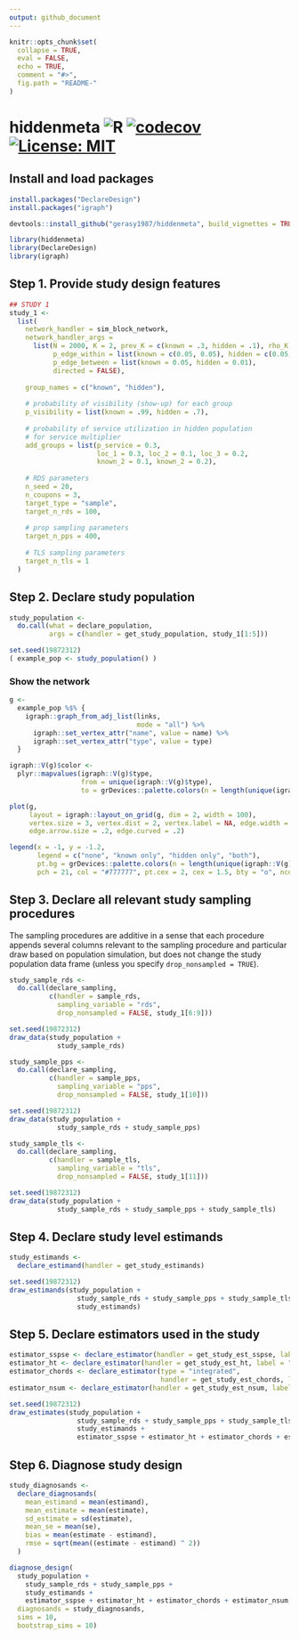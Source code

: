```yaml
---
output: github_document
---
```


```r
knitr::opts_chunk$set(
  collapse = TRUE,
  eval = FALSE,
  echo = TRUE,
  comment = "#>",
  fig.path = "README-"
)
```

# hiddenmeta ![R](https://github.com/gerasy1987/hiddenmeta/workflows/R/badge.svg) [![codecov](https://codecov.io/gh/gerasy1987/hiddenmeta/branch/main/graph/badge.svg?token=ZG9A64Q0A1)](https://codecov.io/gh/gerasy1987/hiddenmeta) [![License: MIT](https://img.shields.io/badge/License-MIT-yellow.svg)](https://github.com/gerasy1987/hiddenmeta/blob/main/LICENSE)

## Install and load packages

```r

install.packages("DeclareDesign")
install.packages("igraph")

devtools::install_github("gerasy1987/hiddenmeta", build_vignettes = TRUE)

```

```r

library(hiddenmeta)
library(DeclareDesign)
library(igraph)

```

## Step 1. Provide study design features

```r

## STUDY 1
study_1 <- 
  list(
    network_handler = sim_block_network,
    network_handler_args = 
      list(N = 2000, K = 2, prev_K = c(known = .3, hidden = .1), rho_K = .05,
           p_edge_within = list(known = c(0.05, 0.05), hidden = c(0.05, 0.9)),
           p_edge_between = list(known = 0.05, hidden = 0.01),
           directed = FALSE),
    
    group_names = c("known", "hidden"),
    
    # probability of visibility (show-up) for each group
    p_visibility = list(known = .99, hidden = .7),
    
    # probability of service utilization in hidden population
    # for service multiplier
    add_groups = list(p_service = 0.3, 
                      loc_1 = 0.3, loc_2 = 0.1, loc_3 = 0.2, 
                      known_2 = 0.1, known_2 = 0.2),
    
    # RDS parameters
    n_seed = 20,
    n_coupons = 3,
    target_type = "sample",
    target_n_rds = 100,
    
    # prop sampling parameters
    target_n_pps = 400,
    
    # TLS sampling parameters
    target_n_tls = 1
  )

```

## Step 2. Declare study population

```r

study_population <-
  do.call(what = declare_population,
          args = c(handler = get_study_population, study_1[1:5]))

set.seed(19872312)
( example_pop <- study_population() )

```

### Show the network

```r

g <-
  example_pop %$% {
    igraph::graph_from_adj_list(links,
                                mode = "all") %>%
      igraph::set_vertex_attr("name", value = name) %>%
      igraph::set_vertex_attr("type", value = type)
  }

igraph::V(g)$color <-
  plyr::mapvalues(igraph::V(g)$type,
                  from = unique(igraph::V(g)$type),
                  to = grDevices::palette.colors(n = length(unique(igraph::V(g)$type)), palette = "Set 3"))

plot(g,
     layout = igraph::layout_on_grid(g, dim = 2, width = 100),
     vertex.size = 3, vertex.dist = 2, vertex.label = NA, edge.width = 1,
     edge.arrow.size = .2, edge.curved = .2)

legend(x = -1, y = -1.2,
       legend = c("none", "known only", "hidden only", "both"),
       pt.bg = grDevices::palette.colors(n = length(unique(igraph::V(g)$type)), palette = "Set 3"),
       pch = 21, col = "#777777", pt.cex = 2, cex = 1.5, bty = "o", ncol = 2)

```

## Step 3. Declare all relevant study sampling procedures

The sampling procedures are additive in a sense that each procedure appends several columns relevant to the sampling procedure and particular draw based on population simulation, but does not change the study population data frame (unless you specify `drop_nonsampled = TRUE`).

```r
study_sample_rds <- 
  do.call(declare_sampling,
          c(handler = sample_rds, 
            sampling_variable = "rds",
            drop_nonsampled = FALSE, study_1[6:9]))

set.seed(19872312)
draw_data(study_population + 
            study_sample_rds)
```

```r
study_sample_pps <- 
  do.call(declare_sampling,
          c(handler = sample_pps, 
            sampling_variable = "pps",
            drop_nonsampled = FALSE, study_1[10]))

set.seed(19872312)
draw_data(study_population + 
            study_sample_rds + study_sample_pps)
```

```r
study_sample_tls <- 
  do.call(declare_sampling,
          c(handler = sample_tls, 
            sampling_variable = "tls",
            drop_nonsampled = FALSE, study_1[11]))

set.seed(19872312)
draw_data(study_population + 
            study_sample_rds + study_sample_pps + study_sample_tls)
```

## Step 4. Declare study level estimands

```r
study_estimands <- 
  declare_estimand(handler = get_study_estimands)

set.seed(19872312)
draw_estimands(study_population + 
                 study_sample_rds + study_sample_pps + study_sample_tls + 
                 study_estimands)
```

## Step 5. Declare estimators used in the study

```r
estimator_sspse <- declare_estimator(handler = get_study_est_sspse, label = "sspse")
estimator_ht <- declare_estimator(handler = get_study_est_ht, label = "ht")
estimator_chords <- declare_estimator(type = "integrated",
                                      handler = get_study_est_chords, label = "chords")
estimator_nsum <- declare_estimator(handler = get_study_est_nsum, label = "nsum")

set.seed(19872312)
draw_estimates(study_population +
                 study_sample_rds + study_sample_pps + study_sample_tls +
                 study_estimands +
                 estimator_sspse + estimator_ht + estimator_chords + estimator_nsum)
```

## Step 6. Diagnose study design

```r
study_diagnosands <-
  declare_diagnosands(
    mean_estimand = mean(estimand),
    mean_estimate = mean(estimate),
    sd_estimate = sd(estimate),
    mean_se = mean(se),
    bias = mean(estimate - estimand),
    rmse = sqrt(mean((estimate - estimand) ^ 2))
  )

diagnose_design(
  study_population + 
    study_sample_rds + study_sample_pps + 
    study_estimands + 
    estimator_sspse + estimator_ht + estimator_chords + estimator_nsum, 
  diagnosands = study_diagnosands,
  sims = 10,
  bootstrap_sims = 10)
```
